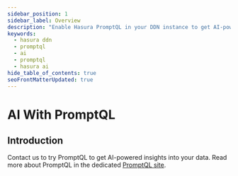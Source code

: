 ```yaml
---
sidebar_position: 1
sidebar_label: Overview
description: "Enable Hasura PromptQL in your DDN instance to get AI-powered insights into your data."
keywords:
  - hasura ddn
  - promptql
  - ai
  - promptql
  - hasura ai
hide_table_of_contents: true
seoFrontMatterUpdated: true
---
```



# AI With PromptQL

## Introduction

Contact us to try PromptQL to get AI-powered insights into your data. Read more about PromptQL
in the dedicated [PromptQL site](https://promptql.hasura.io/).
